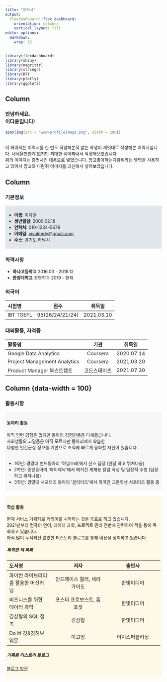 ```yaml
---
title: "이력서"
output: 
  flexdashboard::flex_dashboard:
    orientation: columns
    vertical_layout: fill
editor_options: 
  markdown: 
    wrap: 72
---
```


```r
library(flexdashboard)
library(shiny)
library(magrittr)
library(stringr)
library(DT)
library(plotly)
library(ggplot2)
```

## Column {.sidebar data-width="300"}

<h3>

**안녕하세요. <br> 이다윤입니다!**

</h3>

```r
span(img(src = "www/profileimage.png", width = 280))
```

<br> 이 페이지는 이력서를 한 번도 작성해본적 없는 학생이 제멋대로
작성해본 이력서입니다. 내세울만한게 없지만 최대한 쥐어짜내서
작성해보았습니다 <br> 위의 이미지는 증명사진 대용으로 넣었습니다.
망고좋아하는다람쥐라는 별명을 사용하고 있어서 망고와 다람쥐 이미지를
대신해서 넣어보았습니다.


## Column {data-width="350"}

### **기본정보**

<div style="background-color:#e1e6eb;padding:5px">
<ul>
<li>**이름**: 이다윤</li>
<li>**생년월일**: 2000.02.18</li>
<li>**연락처**: 010-1234-5678</li>
<li>**이메일**: [vivaleedy\@gmail.com](mailto:vivaleedy@gmail.com){.email}</li>
<li>**주소**: 경기도 하남시</li>
</ul>
</div>

### **학력사항**

<ul>
  <li> **하나고등학교** 2016.03 - 2018.12 </li>
  <li> **한양대학교** 경영학과 2019 - 현재 </li>
</ul>

### **외국어**

|시험명|점수|취득일|
|:---|:---:|:---:|
|IBT TOEFL| 95(26/24/21/24) | 2021.03.10|

### **대외활동, 자격증**

|활동명|기관|취득일|
|:---|:---:|:---:|
|Google Data Analytics| Coursera | 2020.07.14|
|Project Management Analytics|Coursera|2021.03.20|
|Product Manager 부스트캠프|코드스테이츠| 2021.07.30|

## Column {data-width = 100}

### **활동사항**

<div style = "background-color:#F7F7F7;padding:5px">
<h4> **동아리 활동** </h4>
아직 인턴 경험은 없지만 동아리 경험만큼은 다채롭습니다.<br>
사회생활의 고달픔은 아직 모르지만 동아리에서 학습한<br> 다양한 인간군상 정보를 기반으로 조직에 빠르게 융화할 자신이 있습니다.<br>
<br>
<ul>
  <li> 1학년: 경영대 밴드동아리 '하날소래'에서 신스 담당 (한달 하고 뛰쳐나옴)</li>
  <li> 2학년: 중앙동아리 '하이제닉'에서 매거진 게재용 칼럼 작성 및 팀장직 수행 (팀장 하고 뛰쳐나옴)</li>
  <li> 3학년: 경영대 서포터즈 동아리 '글리터즈'에서 외국인 교환학생 서포터즈 활동 중</li>
</ul>
</div>
<br>
<div style = "background-color:#fcf9e6;padding:5px">
<h4> **학습 활동** </h4>
현재 서비스 기획자로 커리어를 시작하는 것을 목표로 하고 있습니다.  
2021년부터 컴퓨터 언어, 데이터 과학, 프로젝트 관리 전반에 관련하여 책을 통해 독학하고 있습니다.  
아직 많이 누적되진 않았만 티스토리 블로그를 통해 내용을 정리하고 있습니다.  

<h5> **독학한 책 목록** </h5>
|도서명|저자|출판사|
|:---|:---:|:---:|
|파이썬 라이브러리를 활용한 머신러닝|안드레이스 뮐러, 세라 가이도|한빛미디어|
|비즈니스를 위한 데이터 과학|포스터 프로보스트, 톰 포셋|한빛미디어|
|김상형의 SQL 정복|김상형|한빛미디어|
|Do it! 깃&깃허브 입문|이고잉|이지스퍼블리싱|

<h5> **기록용 티스토리 블로그**</h5>
[블로그 방문](https://peaceful-dotori.tistory.com)

</div>
